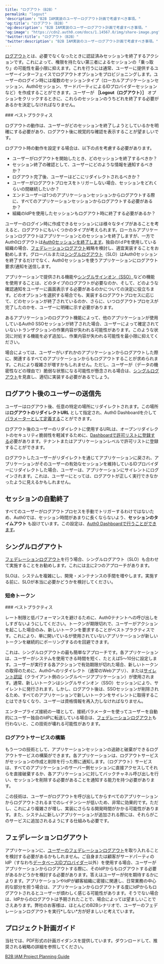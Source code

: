 ```yaml
---
title: "ログアウト（B2B）"
permalink: "logout"
'description': "B2B IAM実装のユーザーログアウト計画で考慮すべき事項。"
'og:title': "ログアウト（B2B）"
'og:description': "B2B IAM実装のユーザーログアウト計画で考慮すべき事項。"
'og:image': "https://cdn2.auth0.com/docs/1.14567.0/img/share-image.png"
'twitter:title': "ログアウト（B2B）"
'twitter:description': "B2B IAM実装のユーザーログアウト計画で考慮すべき事項。"
---
```


[ログアウト](/docs/ja-jp/authenticate/login/logout)とは、必要でなくなったときに認証済みセッションを終了するアクションです。これによって、権限を持たない第三者によるセッションの「乗っ取り」の可能性を最小限に抑えます。これを行うには通常、ユーザーに提供するユーザーインターフェイスでログアウトオプションをプロビジョニングします。ユーザーのログイン時には複数のセッションタイプ（ローカルアプリケーションセッション、Auth0セッション、サードパーティによるIDプロバイダーセッションなど）を作成することができます。ユーザーが **［Logout（ログアウト）］** オプションをクリックするときに、これらのセッションのうちどれを終了する必要があるかを決定しなければなりません。

<Info>
    ### ベストプラクティス

ログアウトの動作は、ユーザーがどのセッションを終了しようとしているかを明確にする必要があり、ログアウト後に視覚的な確認を表示することが望ましいです。

</Info>

ログアウト時の動作を設定する場合は、以下の点を考慮する必要があります。

* ユーザーがログアウトを開始したとき、どのセッションを終了するべきか？
* セッション終了の確認として、ユーザーにどのような情報を通知するべきか？
* ログアウト完了後、ユーザーはどこにリダイレクトされるべきか？
* ユーザーがログアウトプロセスをトリガーしない場合、セッションをどれくらいの間継続したいか？
* エンドユーザーは1つのアプリケーションセッションからログアウトする際に、すべてのアプリケーションセッションからログアウトする必要があるか？
* 組織の<Tooltip data-tooltip-id="react-containers-DefinitionTooltip-2" href="/docs/ja-jp/glossary?term=idp" tip="IDプロバイダー（IdP）: デジタルIDを保存および管理するサービス。" cta="用語集の表示">IdP</Tooltip>を使用したセッションもログアウト時に終了する必要があるか？

ユーザーのログイン時に作成できるセッションには様々なタイプがあることを考えると、ログアウトにもいくつかのタイプが考えられます。ローカルアプリケーションログアウトはアプリケーションとのセッションを終了しますが、一方でAuth0ログアウトは[Auth0セッションを終了します](https://auth0.com/docs/logout/guides/logout-auth0)。独自のIｄPを使用している組織の場合、[フェデレーションログアウト](#federated-logout)戦略を検討し、適宜実装することをお勧めします。グローバルまたは[シングルログアウト](https://auth0.com/docs/logout/guides/logout-applications)（SLO）はAuth0セッションを終了するだけでなく、Auth0セッションを使うアプリケーションにログアウト要求/通知を送信します。

アプリケーションで提供される機能や[シングルサインオン（SSO）](https://auth0.com/docs/sso)などの機能を使用することは、どのタイプのログアウトが必要なのか、そして、どのような確認通知をユーザーに画面表示する必要があるのかについての決定に役立ちます。どのオプションを選択する場合でも、実装するログアウトプロセスに応じて、どのセッションが終了されているのか、さらに、いつログアウトプロセスが完了したのかを、ユーザーに明確に示す必要があります。

<Warning>

あるアプリケーションのログアウト機能によって、他のアプリケーションが使用しているAuth0 SSOセッションが終了された場合、ユーザーによって確定されていないトランザクションの作業内容が失われる可能性があります。このような状況に対処する機能を必ず追加し、作業内容が失われる可能性を最小限に抑えてください。

</Warning>

場合によっては、ユーザーがいずれかのアプリケーションからログアウトした際に、関連するすべてのアプリケーションからもログアウトすることが求められます。これにより複雑さが増すかもしれません。ただし、ユーザーが（データの機密性などの理由で）脆弱な状態になる可能性が懸念される場合は、[シングルログアウト](#single-logout)を見直し、適切に実装する必要があるでしょう。

## ログアウト後のユーザーの送信先

ユーザーはログアウト後、任意の特定の場所にリダイレクトされます。この場所は**ログアウトのリダイレクトURL** として指定され、<Tooltip data-tooltip-id="react-containers-DefinitionTooltip-0" href="/docs/ja-jp/glossary?term=auth0-dashboard" tip="Auth0 Dashboard: サービスを構成するためのAuth0の主製品。" cta="用語集の表示">Auth0 Dashboard</Tooltip>を介して[パラメーターとして定義する](https://auth0.com/docs/logout/guides/redirect-users-after-logout)ことができます。

ログアウト後のユーザーのリダイレクトに使用するURLは、オープンリダイレクトのセキュリティ脆弱性を軽減するために、[Dashboardで許可リストに登録する](https://auth0.com/docs/logout#redirect-users-after-logout)必要があります。テナントまたはアプリケーションレベルで許可リストに登録することができます。

<Callout icon="file-lines" color="#0EA5E9" iconType="regular">

ログアウトしたユーザーがリダイレクトを通じてアプリケーションに戻され、アプリケーションがそのユーザーの有効なセッションを維持しているIDプロバイダーにリダイレクトした場合、ユーザーは、アプリケーションにサイレントにログインされます。これは、ユーザーにとっては、ログアウトが正しく実行できなかったように見えるかもしれません。

</Callout>

## セッションの自動終了

すべてのユーザーがログアウトプロセスを手動でトリガーするわけではないため、Auth0では、セッション時間があまりに長くならないよう、**セッションのタイムアウト** も設けています。この設定は、[Auth0 Dashboardで行うことができます](https://auth0.com/docs/dashboard/reference/settings-tenant#login-session-management)。

## シングルログアウト

[フェデレーションログアウト](#federated-logout)を行う場合、シングルログアウト（SLO）も合わせて実施することをお勧めします。これには主に2つのアプローチがあります。

<Warning>

SLOは、システムを複雑にし、開発・メンテナンスの手間を増やします。実施する前に、SLOが本当に必要かどうかを検討してください。

</Warning>

### 短命トークン

<Info>
    ### ベストプラクティス

レート制限と低パフォーマンスを避けるために、Auth0テナントへの呼び出しをしすぎないようにしてください。トークンが期限切れで、ユーザーがアクションを起こした場合のみ、新しいトークンを要求することがベストプラクティスです。これにより、単に開いているが使用されていないアプリケーションが新しいトークンを継続的にポーリングするのを回避できます。

</Info>

これは、シングルログアウトの最も簡単なアプローチです。各アプリケーションは、ユーザーがシステムを使用できる時間を短く、たとえば5～10分に設定します。ユーザーが実行する各アクションで有効期限が切れた場合、新しいトークンの取得のために、Auth0へのリダイレクト（通常のWebアプリ）、または[サイレント認証](/docs/ja-jp/authenticate/login/configure-silent-authentication)（クライアント側のシングルページアプリケーション）が使用されます。通常、新しいトークンはシングルサインオン（<Tooltip data-tooltip-id="react-containers-DefinitionTooltip-0" href="/docs/ja-jp/glossary?term=single-sign-on" tip="シングルサインオン（SSO）: ユーザーが1つのアプリケーションにログインした後、そのユーザーを他のアプリケーションに自動的にログインさせるサービス。" cta="用語集の表示">SSO</Tooltip>）セッションにより、サイレントに発行されます。しかし、ログアウト後は、SSOセッションが削除されるため、すべてのアプリケーションで新しいトークンをサイレントに取得することはできなくなり、ユーザーは資格情報を再入力しなければなりません。

<Warning>

エンタープライズ接続の一環として、接続パラメーターを使ってユーザーを自動的にユーザー独自のIdPに転送している場合は、[フェデレーションログアウト](#federated-logout)も行わないと、この技術が壊れる可能性があります。

</Warning>

### ログアウトサービスの構築

もう一つの技術として、アプリケーションセッションの追跡と破棄ができるログアウトサービスの構築ができます。各アプリケーションは、ログアウトサービスがセッションの作成と削除を行った際に通知します。（ログアウト）サービスは、すべてのアプリケーションのサーバー側セッションに直接アクセスしてそれらを直接破棄するか、各アプリケーションに対してバックチャネル呼び出しを行い、セッションを削除する必要があることを通知する能力を持つ必要があります。

この技術は、ユーザーがログアウトを呼び出してからすべてのアプリケーションからログアウトされるまでのレイテンシーが低いため、非常に効果的です。ただし、これにより複雑さが増し、実装にさらなる開発時間がかかる可能性があります。また、システムに新しいアプリケーションが追加される際には、それらがこのサービスに追加されるようにする仕組みも必要です。

## フェデレーションログアウト

アプリケーションに、[ユーザーのフェデレーションログアウト](/docs/ja-jp/authenticate/login/logout/log-users-out-of-idps)を取り入れることを検討する必要があるかもしれません。ご自身または顧客がサードパーティのIdP（すなわち[データベースIDプロバイダー](/docs/ja-jp/connections/database)以外）を使用する場合、ユーザーがアプリケーションからログアウトする際に、そのIdPからもログアウトする必要があるかどうかを検討する必要があります。答えはユーザーが何を期待するかによります。アプリケーションやIdPが顧客組織に密接に関連し、日常業務の中心的な部分を担う場合は、アプリケーションからログアウトする度にIdPからもログアウトされるとユーザーが煩わしく感じる可能性があります。そうでない場合は、IdPからのログアウトは予期されたことで、場合によっては望ましいことでさえあります。弊社のお客様は、ほとんどのB2Bシナリオで、ユーザーのフェデレーションログアウトを実行\*しない\*方が好ましいと考えています。

## プロジェクト計画ガイド

当社では、PDF形式の計画ガイダンスを提供しています。ダウンロードして、推奨される戦略の詳細を参照してください。

[B2B IAM Project Planning Guide](/docs//assets.ctfassets.net/cdy7uua7fh8z/63F0WOPJdVzsPMxV1Xvp8x/7a329487c5e890d8e820f6a48983b46a/B2B_Project_Planning.pdf)